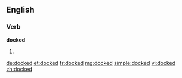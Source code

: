 ==English==

===Verb===
'''docked'''

# {{past of|[[dock]]}}

[[de:docked]]
[[et:docked]]
[[fr:docked]]
[[mg:docked]]
[[simple:docked]]
[[vi:docked]]
[[zh:docked]]